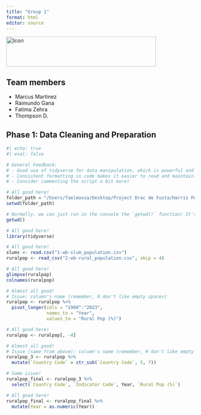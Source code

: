```yaml
---
title: "Group 1"
format: html
editor: source
---
```


<img src="images/harris-logo.png" alt="Icon" style="vertical-align:middle;" width="400" height="80"/>

## Team members

-   Marcus Martinez
-   Raimundo Gana
-   Fatima Zehra
-   Thompson D.

## Phase 1: Data Cleaning and Preparation

```r
#| echo: true
#| eval: false

# General Feedback:
# - Good use of tidyverse for data manipulation, which is powerful and expressive.
# - Consistent formatting in code makes it easier to read and maintain.
# - Consider commenting the script a bit more!

# All good here!
folder_path = "/Users/faelmassa/Desktop/Project Drac de Fusta/Harris PAC - AvrMai24/Policy Analytics Credential - UChicago Harris/Lectures/Week 3 - L10 - L14/Workshop 2/"
setwd(folder_path)

# Normally, we can just run in the console the `getwd()` function! It's a one time run!
getwd()

# All good here!
library(tidyverse)

# All good here!
slums <- read.csv("1-wb-slum_population.csv")
ruralpop <- read_csv("2-wb-rural_population.csv", skip = 4) 

# All good here!
glimpse(ruralpop)
colnames(ruralpop)

# Almost all good!
# Issue: column's name (remember, R don't like empty spaces)
ruralpop <- ruralpop %>%
  pivot_longer(cols = "1960":"2023",
               names_to = "Year",
               values_to = "Rural Pop (%)")

# All good here!
ruralpop <- ruralpop[, -4]

# Almost all good!
# Issue (same from above): column's name (remember, R don't like empty spaces)
ruralpop_3 <- ruralpop %>%
  mutate(`Country Code` = str_sub(`Country Code`, 5, 7))

# Same issue!
ruralpop_final <- ruralpop_3 %>%
  select(`Country Code`, `Indicator Code`, Year, `Rural Pop (%)`)

# All good here!
ruralpop_final <- ruralpop_final %>%
  mutate(Year = as.numeric(Year))

```


